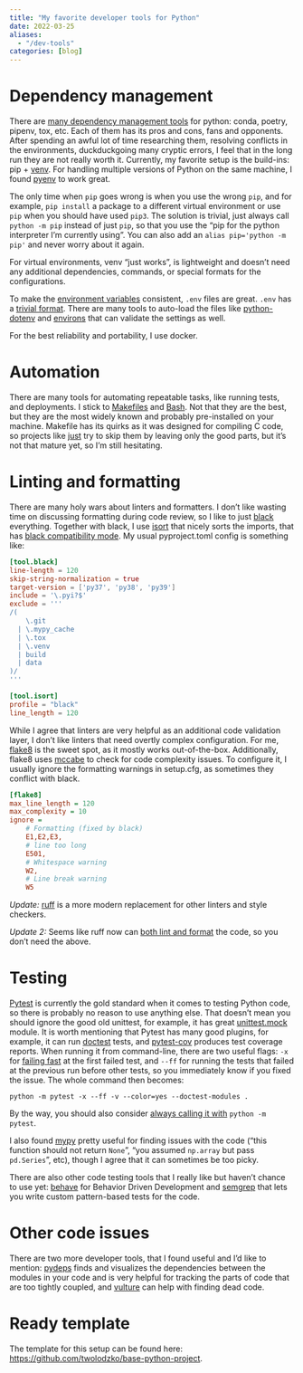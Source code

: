 ```yaml
---
title: "My favorite developer tools for Python"
date: 2022-03-25
aliases:
  - "/dev-tools"
categories: [blog]
---
```


# Dependency management

There are [many dependency management tools] for python: conda, poetry, pipenv, tox, etc.
Each of them has its pros and cons, fans and opponents. After spending an awful lot
of time researching them, resolving conflicts in the environments,
duckduckgoing many cryptic errors, I feel that in the long run they are not really worth
it. Currently, my favorite setup is the build-ins: pip + [venv]. For handling
multiple versions of Python on the same machine, I found [pyenv] to work great.

The only time when `pip` goes wrong is when you use the wrong `pip`, and for example,
`pip install` a package to a different virtual environment or use `pip` when you
should have used `pip3`. The solution is trivial, just always call `python -m pip`
instead of just `pip`, so that you use the "pip for the python interpreter I'm currently
using". You can also add an `alias pip='python -m pip'` and never worry about it again.

For virtual environments, venv "just works", is lightweight and doesn't need any
additional dependencies, commands, or special formats for the configurations.

To make the [environment variables] consistent, `.env` files are great. `.env`
has a [trivial format]. There are many tools to auto-load the files like
[python-dotenv] and [environs] that can validate the settings as well.

For the best reliability and portability, I use docker.

# Automation

There are many tools for automating repeatable tasks, like running tests, and deployments.
I stick to [Makefiles] and [Bash]. Not that they are the best, but they are the most
widely known and probably pre-installed on your machine. Makefile
has its quirks as it was designed for compiling C code, so projects like
[just] try to skip them by leaving only the good parts, but it's not that
mature yet, so I'm still hesitating.

# Linting and formatting

There are many holy wars about linters and formatters. I don't like wasting time on
discussing formatting during code review, so I like to just [black] everything.
Together with black, I use [isort] that nicely sorts the imports, that has
[black compatibility mode]. My usual pyproject.toml config is something like:

```toml
[tool.black]
line-length = 120
skip-string-normalization = true
target-version = ['py37', 'py38', 'py39']
include = '\.pyi?$'
exclude = '''
/(
    \.git
  | \.mypy_cache
  | \.tox
  | \.venv
  | build
  | data
)/
'''

[tool.isort]
profile = "black"
line_length = 120
```

While I agree that linters are very helpful as an additional code validation layer,
I don't like linters that need overtly complex configuration. For me, [flake8]
is the sweet spot, as it mostly works out-of-the-box. Additionally, flake8
uses [mccabe] to check for code complexity issues. To configure it, I usually
ignore the formatting warnings in setup.cfg, as sometimes they conflict with black.

```ini
[flake8]
max_line_length = 120
max_complexity = 10
ignore =
    # Formatting (fixed by black)
    E1,E2,E3,
    # line too long
    E501,
    # Whitespace warning
    W2,
    # Line break warning
    W5
 ```

 *Update:* [ruff] is a more modern replacement for other linters and style checkers.

 *Update 2:* Seems like ruff now can [both lint and format] the code, so you don't need the above.

# Testing

[Pytest] is currently the gold standard when it comes to testing Python code,
so there is probably no reason to use anything else. That doesn't mean you
should ignore the good old unittest, for example, it has great [unittest.mock]
module. It is worth mentioning that Pytest has many good plugins, for example,
it can run [doctest] tests, and [pytest-cov] produces test coverage reports.
When running it from command-line, there are two useful flags: `-x` for
[failing fast] at the first failed test, and `--ff` for running the tests that
failed at the previous run before other tests, so you immediately know if
you fixed the issue. The whole command then becomes:

```shell
python -m pytest -x --ff -v --color=yes --doctest-modules .
```

By the way, you should also consider [always calling it with] `python -m pytest`.

I also found [mypy] pretty useful for finding issues with the code ("this function
should not return `None`", "you assumed `np.array` but pass `pd.Series`", etc),
though I agree that it can sometimes be too picky.

There are also other code testing tools that I really like but haven't chance
to use yet: [behave] for Behavior Driven Development and [semgrep] that lets
you write custom pattern-based tests for the code.

# Other code issues

There are two more developer tools, that I found useful and I'd like to mention:
[pydeps] finds and visualizes the dependencies between the modules in your code
and is very helpful for tracking the parts of code that are too tightly coupled,
and [vulture] can help with finding dead code.

# Ready template

The template for this setup can be found here: <https://github.com/twolodzko/base-python-project>.


 [venv]: https://realpython.com/python-virtual-environments-a-primer/
 [Makefiles]: https://twolodzko.github.io/makefiles
 [Bash]: https://twolodzko.github.io/bash
 [environment variables]: https://twolodzko.github.io/env
 [trivial format]: https://smartmob-rfc.readthedocs.io/en/latest/2-dotenv.html
 [python-dotenv]: https://pypi.org/project/python-dotenv/
 [environs]: https://github.com/sloria/environs
 [just]: https://github.com/casey/just
 [black]: https://black.readthedocs.io/en/stable/
 [isort]: https://pycqa.github.io/isort/
 [black compatibility mode]: https://pycqa.github.io/isort/docs/configuration/black_compatibility.html
 [flake8]: https://flake8.pycqa.org/en/latest/
 [mccabe]: https://pypi.org/project/mccabe/
 [Pytest]: https://realpython.com/pytest-python-testing/
 [unittest.mock]: https://realpython.com/python-mock-library/
 [doctest]: https://docs.pytest.org/en/latest/how-to/doctest.html
 [failing fast]: https://docs.pytest.org/en/7.1.x/how-to/failures.html
 [behave]: https://behave.readthedocs.io/en/stable/
 [semgrep]: https://github.com/returntocorp/semgrep
 [pydeps]: https://pydeps.readthedocs.io/en/latest/
 [vulture]: https://pypi.org/project/vulture/
 [always calling it with]: https://stackoverflow.com/questions/10253826/path-issue-with-pytest-importerror-no-module-named-yadayadayada/34140498#34140498
 [pytest-cov]: https://pypi.org/project/pytest-cov/
 [many dependency management tools]: https://www.youtube.com/watch?v=-C8uVImkTQg
 [pyenv]: https://github.com/pyenv/pyenv
 [mypy]: http://mypy-lang.org/
 [ruff]: https://github.com/astral-sh/ruff
 [both lint and format]: https://docs.astral.sh/ruff/formatter/
